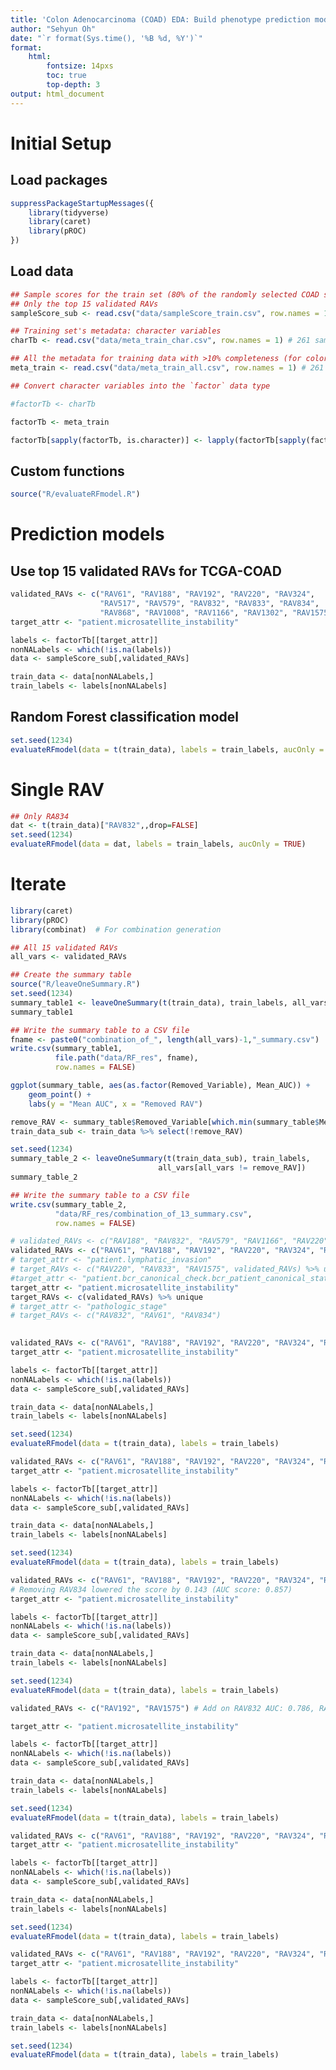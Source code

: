 ```yaml
---
title: 'Colon Adenocarcinoma (COAD) EDA: Build phenotype prediction model'
author: "Sehyun Oh"
date: "`r format(Sys.time(), '%B %d, %Y')`"
format:
    html:
        fontsize: 14pxs
        toc: true
        top-depth: 3
output: html_document
---
```


# Initial Setup
## Load packages
```r
suppressPackageStartupMessages({
    library(tidyverse)
    library(caret)
    library(pROC)
})
```

## Load data
```r
## Sample scores for the train set (80% of the randomly selected COAD samples)
## Only the top 15 validated RAVs
sampleScore_sub <- read.csv("data/sampleScore_train.csv", row.names = 1) # 261 samples x 15 RAVs

## Training set's metadata: character variables
charTb <- read.csv("data/meta_train_char.csv", row.names = 1) # 261 samples x 182 metadata attributes (char)

## All the metadata for training data with >10% completeness (for color)
meta_train <- read.csv("data/meta_train_all.csv", row.names = 1) # 261 samples x 869 metadata attributes (>10% complete)

## Convert character variables into the `factor` data type

#factorTb <- charTb

factorTb <- meta_train

factorTb[sapply(factorTb, is.character)] <- lapply(factorTb[sapply(factorTb, is.character)], factor)
```

## Custom functions
```r
source("R/evaluateRFmodel.R")
```

# Prediction models
## Use top 15 validated RAVs for TCGA-COAD
```r
validated_RAVs <- c("RAV61", "RAV188", "RAV192", "RAV220", "RAV324", 
                    "RAV517", "RAV579", "RAV832", "RAV833", "RAV834", 
                    "RAV868", "RAV1008", "RAV1166", "RAV1302", "RAV1575")
target_attr <- "patient.microsatellite_instability"

labels <- factorTb[[target_attr]]
nonNALabels <- which(!is.na(labels))
data <- sampleScore_sub[,validated_RAVs]

train_data <- data[nonNALabels,]
train_labels <- labels[nonNALabels]
```

## Random Forest classification model
```r
set.seed(1234)
evaluateRFmodel(data = t(train_data), labels = train_labels, aucOnly = TRUE)
```

# Single RAV
```r
## Only RA834
dat <- t(train_data)["RAV832",,drop=FALSE]
set.seed(1234)
evaluateRFmodel(data = dat, labels = train_labels, aucOnly = TRUE)
```


# Iterate
```r
library(caret)
library(pROC)
library(combinat)  # For combination generation

## All 15 validated RAVs
all_vars <- validated_RAVs

## Create the summary table
source("R/leaveOneSummary.R")
set.seed(1234)
summary_table1 <- leaveOneSummary(t(train_data), train_labels, all_vars)
summary_table1

## Write the summary table to a CSV file
fname <- paste0("combination_of_", length(all_vars)-1,"_summary.csv")
write.csv(summary_table1, 
          file.path("data/RF_res", fname), 
          row.names = FALSE)
```

```r
ggplot(summary_table, aes(as.factor(Removed_Variable), Mean_AUC)) + 
    geom_point() + 
    labs(y = "Mean AUC", x = "Removed RAV")
```

```r
remove_RAV <- summary_table$Removed_Variable[which.min(summary_table$Mean_AUC)]
train_data_sub <- train_data %>% select(!remove_RAV)

set.seed(1234)
summary_table_2 <- leaveOneSummary(t(train_data_sub), train_labels, 
                                 all_vars[all_vars != remove_RAV])
summary_table_2

## Write the summary table to a CSV file
write.csv(summary_table_2, 
          "data/RF_res/combination_of_13_summary.csv", 
          row.names = FALSE)
```

```r
# validated_RAVs <- c("RAV188", "RAV832", "RAV579", "RAV1166", "RAV220")
validated_RAVs <- c("RAV61", "RAV188", "RAV192", "RAV220", "RAV324", "RAV517", "RAV579", "RAV832", "RAV833", "RAV834", "RAV868", "RAV1008", "RAV1166", "RAV1302", "RAV1575")
# target_attr <- "patient.lymphatic_invasion"
# target_RAVs <- c("RAV220", "RAV833", "RAV1575", validated_RAVs) %>% unique
#target_attr <- "patient.bcr_canonical_check.bcr_patient_canonical_status"
target_attr <- "patient.microsatellite_instability"
target_RAVs <- c(validated_RAVs) %>% unique
# target_attr <- "pathologic_stage"
# target_RAVs <- c("RAV832", "RAV61", "RAV834")
  

validated_RAVs <- c("RAV61", "RAV188", "RAV192", "RAV220", "RAV324", "RAV517", "RAV579", "RAV832", "RAV833", "RAV834", "RAV868", "RAV1008", "RAV1166", "RAV1302", "RAV1575")
target_attr <- "patient.microsatellite_instability"

labels <- factorTb[[target_attr]]
nonNALabels <- which(!is.na(labels))
data <- sampleScore_sub[,validated_RAVs]

train_data <- data[nonNALabels,]
train_labels <- labels[nonNALabels]

set.seed(1234)
evaluateRFmodel(data = t(train_data), labels = train_labels)
```
```r
validated_RAVs <- c("RAV61", "RAV188", "RAV192", "RAV220", "RAV324", "RAV517", "RAV579", "RAV832", "RAV833", "RAV834", "RAV868", "RAV1008", "RAV1166", "RAV1302", "RAV1575")
target_attr <- "patient.microsatellite_instability"

labels <- factorTb[[target_attr]]
nonNALabels <- which(!is.na(labels))
data <- sampleScore_sub[,validated_RAVs]

train_data <- data[nonNALabels,]
train_labels <- labels[nonNALabels]

set.seed(1234)
evaluateRFmodel(data = t(train_data), labels = train_labels)
```

```r
validated_RAVs <- c("RAV61", "RAV188", "RAV192", "RAV220", "RAV324", "RAV517", "RAV579", "RAV832", "RAV833", "RAV834") #Removing RAVs 868, 1008, 1166, 1302, 1575 has no effect
# Removing RAV834 lowered the score by 0.143 (AUC score: 0.857)
target_attr <- "patient.microsatellite_instability"

labels <- factorTb[[target_attr]]
nonNALabels <- which(!is.na(labels))
data <- sampleScore_sub[,validated_RAVs]

train_data <- data[nonNALabels,]
train_labels <- labels[nonNALabels]

set.seed(1234)
evaluateRFmodel(data = t(train_data), labels = train_labels)
```
```r
validated_RAVs <- c("RAV192", "RAV1575") # Add on RAV832 AUC: 0.786, RAV833: 0.857, RAV834: 1.00

target_attr <- "patient.microsatellite_instability"

labels <- factorTb[[target_attr]]
nonNALabels <- which(!is.na(labels))
data <- sampleScore_sub[,validated_RAVs]

train_data <- data[nonNALabels,]
train_labels <- labels[nonNALabels]

set.seed(1234)
evaluateRFmodel(data = t(train_data), labels = train_labels)
```
```r
validated_RAVs <- c("RAV61", "RAV188", "RAV192", "RAV220", "RAV324", "RAV517", "RAV579", "RAV832", "RAV833", "RAV868", "RAV1008", "RAV1166", "RAV1302", "RAV1575") #Removing only 834 lowers the score by 0.214 (AUC: 0.786)
target_attr <- "patient.microsatellite_instability"

labels <- factorTb[[target_attr]]
nonNALabels <- which(!is.na(labels))
data <- sampleScore_sub[,validated_RAVs]

train_data <- data[nonNALabels,]
train_labels <- labels[nonNALabels]

set.seed(1234)
evaluateRFmodel(data = t(train_data), labels = train_labels)
```
```r
validated_RAVs <- c("RAV61", "RAV188", "RAV192", "RAV220", "RAV324", "RAV517", "RAV579", "RAV868", "RAV1008", "RAV1166", "RAV1302", "RAV1575") #Removing 832, 833, and 834 lowers the score by 0.357 (AUC: 0.643)
target_attr <- "patient.microsatellite_instability"

labels <- factorTb[[target_attr]]
nonNALabels <- which(!is.na(labels))
data <- sampleScore_sub[,validated_RAVs]

train_data <- data[nonNALabels,]
train_labels <- labels[nonNALabels]

set.seed(1234)
evaluateRFmodel(data = t(train_data), labels = train_labels)
```